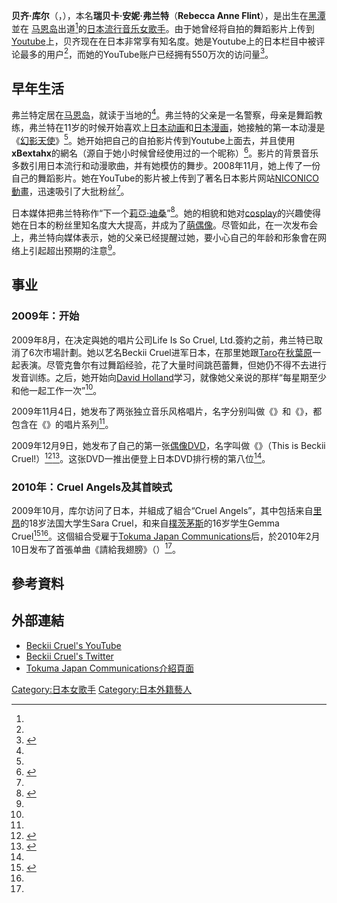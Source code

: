{{noteTA
|T=zh-hans:贝齐·库尔;zh-hk:貝琪·庫爾;zh-sg:贝齐·库尔;zh-tw:貝琪·庫爾;
|1=zh-hans:贝齐;zh-hk:貝琪;zh-sg:贝齐;zh-tw:貝琪;
|2=zh-hans:库尔;zh-hk:庫爾;zh-sg:贝齐库尔;zh-tw:庫爾;
}}
{{藝人
|姓名 = 贝齐·库尔
|英文名 = Beckii Cruel
|圖片 = Beckii Cruel 2014.jpg
|圖片簡介 =
|圖像說明 = 
|類型 = 女歌手
|原名 = {{lang|en|Rebecca Anne Flint}}<ref name="iomt1">{{cite web | url=http://www.iomtoday.co.im/what-where-when/Ramsey-teenager-is-Japanese-pop.5900736.jp | author=Sam Williamson | title=Ramsey teenager is Japanese pop icon | work=Isle of Man Today | date=2009-12-10 | accessdate=2010-02-07 | language=en | deadurl=yes | archiveurl=https://web.archive.org/web/20100210204927/http://www.iomtoday.co.im/what-where-when/Ramsey-teenager-is-Japanese-pop.5900736.jp | archivedate=2010-02-10 }}</ref><ref name="guardian">{{cite web | url=http://www.guardian.co.uk/world/2010/feb/07/rebecca-flint-anime-beckii-cruel | author=Paul Gallagher | title=Isle of Man schoolgirl becomes an anime star in Japan | work=The Observer | date=2010-02-07 | accessdate=2010-02-07 | language=en | archive-date=2010-02-09 | archive-url=https://web.archive.org/web/20100209115354/http://www.guardian.co.uk/world/2010/feb/07/rebecca-flint-anime-beckii-cruel | dead-url=no }}</ref>
|出生日期 = {{birth date and age|1995|6|5}}
|出生地點 = {{UK}}[[蘭開夏郡|蘭開夏郡]][[黑潭|黑潭]]
|origin = {{IMN}}[[拉姆齊_(曼島)|拉姆齊]]<ref name="guardian"/>
|演奏乐器 = 歌唱
|音樂類型 = 流行音乐
|職業 = [[歌手|歌手]]
|活躍年代 = 2008年至今
|唱片公司 = Life Is So Cruel, Ltd.<br />Tokuma Japan Communications Beckii Cruel
|網站 = [https://web.archive.org/web/20100131135241/http://www.tkma.co.jp/tjc/j_pop/beckii/index.html http://www.tkma.co.jp/tjc/j_pop/beckii/index.html]
|相關團體 = [[Cruel_Angels|Cruel Angels]]
}}
'''贝齐·库尔'''（{{lang-en|'''Beckii Cruel'''}}，{{bd|1995年|6月5日|catIdx=C}}），本名'''瑞贝卡·安妮·弗兰特'''（'''Rebecca Anne Flint'''），是出生在[[黑潭|黑潭]]並在<!-- 英國須有Isle of Man主權，但從没有把Isle of Man拼入英國國土。是國外屬地。-->[[马恩岛|马恩岛]]出道<ref name="guardian"/>的[[日本流行音乐|日本流行音乐]][[女歌手|女歌手]]。由于她曾经将自拍的舞蹈影片上传到[[Youtube|Youtube]]上，贝齐现在在日本非常享有知名度。她是Youtube上的日本栏目中被评论最多的用户<ref name="guardian"/>，而她的YouTube账户已经拥有550万次的访问量<ref name="iomt1">{{cite web | url=http://www.iomtoday.co.im/what-where-when/Ramsey-teenager-is-Japanese-pop.5900736.jp | author=Sam Williamson | title=Ramsey teenager is Japanese pop icon | work=Isle of Man Today | date=2009-12-10 | accessdate=2010-02-07 | language=en | deadurl=yes | archiveurl=https://web.archive.org/web/20100210204927/http://www.iomtoday.co.im/what-where-when/Ramsey-teenager-is-Japanese-pop.5900736.jp | archivedate=2010-02-10 }}</ref>。

== 早年生活 ==
弗兰特定居在[[马恩岛|马恩岛]]，就读于当地的{{tsl|en|Ramsey Grammar School|}}<ref name="iomt1"/>。弗兰特的父亲是一名警察，母亲是舞蹈教练，弗兰特在11岁的时候开始喜欢上[[日本动画|日本动画]]和[[日本漫画|日本漫画]]，她接触的第一本动漫是《[[幻影天使|幻影天使]]》<ref name="guardian"/>。她开始把自己的自拍影片传到Youtube上面去，并且使用'''xBextahx'''的網名（源自于她小时候曾经使用过的一个昵称）<ref name="interview1">{{cite web | url=http://akiba.keizai.biz/column/50 | author= | title=「かわいすぎる」ベッキーさんの素顔－ディス・イズ・ベッキー・クルーエル！！（インタビュー編） | work=DHE Corp | date=2009-12-09 | accessdate=2010-02-07 | archive-date=2015-08-17 | archive-url=https://web.archive.org/web/20150817064533/http://akiba.keizai.biz/column/50/ | dead-url=no }}</ref>。影片的背景音乐多数引用日本流行和动漫歌曲，并有她模仿的舞步。2008年11月，她上传了一份自己的舞蹈影片。她在YouTube的影片被上传到了著名日本影片网站[[NICONICO動畫|NICONICO動畫]]，迅速吸引了大批粉丝<ref name="guardian"/>。

日本媒体把弗兰特称作“下一个[[莉亞·迪桑|莉亞·迪桑]]”<ref name="leah">{{cite web | url=http://www.sanspo.com/geino/photos/091014/gnj0910140505010-p1.htm | author= | title=ディゾン超え！？英・ベッキーが日本デビュー | work=Sanspo | date=2009-10-14 | accessdate=2010-02-07 | deadurl=yes | archiveurl=https://web.archive.org/web/20100204103227/http://www.sanspo.com/geino/photos/091014/gnj0910140505010-p1.htm | archivedate=2010-02-04 }}</ref>。她的相貌和她对[[cosplay|cosplay]]的兴趣使得她在日本的粉丝里知名度大大提高，并成为了[[萌|萌]][[偶像|偶像]]。尽管如此，在一次发布会上，弗兰特向媒体表示，她的父亲已经提醒过她，要小心自己的年龄和形象會在网络上引起超出预期的注意<ref name="guardian"/>。

== 事业 ==
=== 2009年：开始 ===
2009年8月，在决定與她的唱片公司Life Is So Cruel, Ltd.簽約之前，弗兰特已取消了6次市場計劃。她以艺名Beckii Cruel进军日本，在那里她跟[[Taro_(歌手)|Taro]]在[[秋葉原|秋葉原]]一起表演。尽管克鲁尔有过舞蹈经验，花了大量时间跳芭蕾舞，但她仍不得不去进行发音训练。之后，她开始向[[David_Holland|David Holland]]学习，就像她父亲说的那样“每星期至少和他一起工作一次”<ref name="iomt1"/>。

2009年11月4日，她发布了两张独立音乐风格唱片，名字分别叫做《{{lang|ja|の、バラード祭り}}》和《{{lang|ja|の、アッパー祭り}}》，都包含在《{{lang|ja|の、祭り}}》的唱片系列<ref name="interview1"/>。

2009年12月9日，她发布了自己的第一张[[偶像|偶像]]DVD，名字叫做《{{lang|ja|ディス・イズ・ベッキー・クルーエル}}》（This is Beckii Cruel!）<ref name="ann1">{{cite web | url=http://www.animenewsnetwork.com/news/2009-10-13/british-anime-net-dancer-beckii-cruel-gets-dvd-in-japan | author= | title=British Anime Net Dancer Beckii Cruel Gets DVD in Japan | work=Anime News Network | date=2009-10-13 | accessdate=2010-02-08 | language=en | archive-date=2010-01-26 | archive-url=https://web.archive.org/web/20100126152954/http://www.animenewsnetwork.com/news/2009-10-13/british-anime-net-dancer-beckii-cruel-gets-dvd-in-japan | dead-url=no }}</ref><ref name="tokuma">{{cite web| url=http://www.tkma.co.jp/tjc/j_pop/beckii/index.html| author=| title=ベッキー・クルーエル　-　徳間ジャパンコミュニケーションズ| work=Tokuma Japan Communications| date=| accessdate=2010-02-07| deadurl=yes| archiveurl=https://web.archive.org/web/20100131135241/http://www.tkma.co.jp/tjc/j_pop/beckii/index.html| archivedate=2010-01-31}}</ref>。这张DVD一推出便登上日本DVD排行榜的第八位<ref name="guardian"/>。

=== 2010年：Cruel Angels及其首映式 ===
2009年10月，库尔访问了日本，并組成了組合“Cruel Angels”，其中包括来自[[里昂|里昂]]的18岁法国大学生Sara Cruel，和来自[[樸茨茅斯|樸茨茅斯]]的16岁学生Gemma Cruel<ref name="ann2">{{cite web | url=http://www.animenewsnetwork.com/news/2009-12-18/british-anime-net-dancer-beckii-cruel-forms-girl-band | author= | title=British Anime Net Dancer Beckii Cruel Forms Girl Band | work=Anime News Network | date=2009-12-18 | accessdate=2010-02-07 | language=en | archive-date=2010-03-16 | archive-url=https://web.archive.org/web/20100316101159/http://www.animenewsnetwork.com/news/2009-12-18/british-anime-net-dancer-beckii-cruel-forms-girl-band | dead-url=no }}</ref><ref name="guardian"/>。这個組合受雇于[[Tokuma_Japan_Communications|Tokuma Japan Communications]]后，於2010年2月10日发布了首張单曲《請給我翅膀》（{{lang|ja|翼をください}}）<ref name="tokuma"/>。

== 參考資料 ==
{{Reflist}}

== 外部連結 ==
* [http://www.youtube.com/user/xBextahx Beckii Cruel's YouTube]{{Wayback|url=http://www.youtube.com/user/xBextahx |date=20100209095745 }}
* [http://twitter.com/BeckiiCruel Beckii Cruel's Twitter]{{Wayback|url=http://twitter.com/BeckiiCruel |date=20100217065302 }}
* [https://web.archive.org/web/20100131135241/http://www.tkma.co.jp/tjc/j_pop/beckii/index.html Tokuma Japan Communications介紹頁面]

{{DEFAULTSORT:Cruel, Beckii}}
[[Category:日本女歌手|Category:日本女歌手]]
[[Category:日本外籍藝人|Category:日本外籍藝人]]